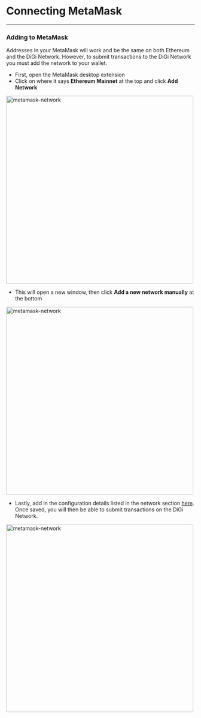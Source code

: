 
# Connecting MetaMask

---


### Adding to MetaMask
Addresses in your MetaMask will work and be the same on both Ethereum and the DiGi Network.
However, to submit transactions to the DiGi Network you must add the network to your wallet. 

- First, open the MetaMask desktop extension
- Click on where it says **Ethereum Mainnet** at the top and click **Add Network** 
<img className="guide-photos" src={mmNetwork} alt="metamask-network" height="500px"/>

<br/>

- This will open a new window, then click **Add a new network manually** at the bottom
<img className="guide-photos" src={mmNetwork2} alt="metamask-network" height="500px"/>

<br/>

- Lastly, add in the configuration details listed in the network section [here](./network). Once saved, you will then be able to submit transactions on the DiGi Network.
<img className="guide-photos" src={mmNetwork3} alt="metamask-network" height="500px"/>
